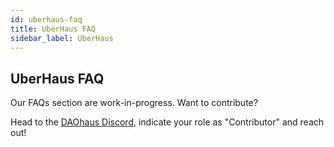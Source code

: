 ```yaml
---
id: uberhaus-faq
title: UberHaus FAQ
sidebar_label: UberHaus
---
```


## UberHaus FAQ

Our FAQs section are work-in-progress. Want to contribute? 

Head to the [DAOhaus Discord](https://discord.gg/bUd7HqMx), indicate your role as "Contributor" and reach out! 